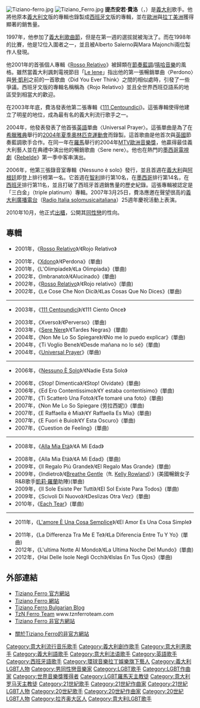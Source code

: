 {{Link style|time=2015-12-12T02:12:47+00:00}}
{{藝人
| 姓名 = 提杰安若·費洛
| 類型 = 男歌手
| 圖片 = Tiziano Ferro 2.jpg
| 圖片尺寸 = 220px
| 圖片簡介 = 
| 原名 = 
| 外文名 = {{lang|it|Tiziano ferro}}
| 外文 =  義大利文
| 羅馬拼音 = 
| 英文名 =
| 綽號 =
| 其他藝名 =
| 國籍 =
| 民族 =
| 籍貫 =
| 出生日期 = {{birth date and age|1980|2|21}}
| 出生地點 = {{ITA}}[[拉齊奧大區|拉齊奧大區]][[拉蒂納省|拉蒂納省]][[拉蒂纳|拉蒂纳]]
| 生肖 =
| 星座 =
| 逝世日期 =  
| 逝世地點 = 
| 職業 =
| 語言 = [[義大利文|義大利文]]、[[西班牙文|西班牙文]]、[[英文|英文]] 
| 教育程度 = 
| 宗教信仰 = 
| 配偶 =
| 音樂類型 = [[流行音樂|流行音樂]]、[[當代節奏藍調|當代節奏藍調]]、{{tsl|en|Latin pop|拉丁流行}}
| 演奏樂器 = 
| 出身地 = 
| 出道作 = 《[[:en:Rosso_Relativo|Rosso Relativo]]》
| 出道日期 = 2001年10月 
| 代表作 = 
| 活躍年代 = 2001年─今
| 唱片公司 = [[EMI|EMI]]
| 經紀公司 =
| 網站 = {{URL|www.tizianoferro.com}}
| 相關團體 = 
| 獎項 = 
| IMDb = 
}}

[[File:Tiziano-ferro.jpg|thumb]]
[[File:Tiziano_Ferro.jpg|thumb]]
'''提杰安若·費洛'''（{{lang-it|Tiziano Ferro}}，{{bd|1980年|2月21日}}）是[[義大利|義大利]]{{tsl|en|Latin pop|拉丁流行}}歌手。他將他原本[[義大利文|義大利文]]版的專輯也錄製成[[西班牙文|西班牙文]]版的專輯，並在[[歐洲|歐洲]]與[[拉丁美洲|拉丁美洲]]獲得顯著的銷售量。

1997年，他参加了[[義大利歌曲節|義大利歌曲節]]，但是在第一週的選拔就被淘汰了。而在1998年的比賽，他是12位入圍者之一，並且被Alberto Salerno與Mara Majonchi兩位製作人發現。

他2001年的首張個人專輯《[[:en:Rosso_Relativo|Rosso Relativo]]》被歸類在[[節奏藍調|節奏藍調]]/[[嘻哈音樂|嘻哈音樂]]的風格。雖然當義大利諷刺電視節目「[[:en:Le_Iene|Le Iene]]」指出他的第一張暢銷單曲〈Perdono〉與[[勞·凱利|勞·凱利]]之前的一首歌曲〈Did You Ever Think〉之間的相似處時，引發了一些爭議。西班牙文版的專輯名稱稱為《Rojo Relativo》並且全世界西班亞語系的地區受到相當大的歡迎。

在2003年年底，費洛發表他第二張專輯《[[:en:111_Centoundici|111 Centoundici]]》。這張專輯使得他建立了明星的地位，成為最有名的義大利流行歌手之一。

2004年，他發表發表了他首張[[英語|英語]]單曲〈Universal Prayer〉。這張單曲是為了在[[希臘|希臘]][[雅典|雅典]]舉行的[[2004年夏季奧林匹克運動會|2004年夏季奧林匹克運動會]]而錄製。這首歌曲是他首次與[[英國|英國]]節奏藍調歌手{{tsl|en|Jamelia|潔米莉雅}}合作。在同一年在[[羅馬|羅馬]]舉行的2004年[[MTV歐洲音樂獎|MTV歐洲音樂獎]]，他贏得最佳義大利藝人並在典禮中演出他的暢銷歌曲〈Sere nere〉。他也在熱門的[[墨西哥|墨西哥]][[電視劇|電視劇]]《[[:en:Rebelde|Rebelde]]》第一季中客串演出。

2006年，他第三張錄音室專輯《Nessuno è solo》發行，並且首週在[[義大利|義大利]]與[[阿根廷|阿根廷]]即登上排行榜第一名。它首週在[[智利|智利]]排行第10名，在[[墨西哥|墨西哥]]排行第14名，在[[西班牙|西班牙]]排行第11名，並且打破了西班牙首週銷售量的歷史紀錄。這張專輯被認定是「三白金」（triple platinum）專輯。2007年3月25日，費洛應邀在聲望很高的[[義大利廣播電台|義大利廣播電台]]（[[:it:Radio_Italia_solomusicaitaliana|Radio Italia solomusicaitaliana]]）25週年慶祝活動上表演。

2010年10月，他正式[[出櫃|出櫃]]，公開其[[同性戀|同性戀]]的性向。

==專輯==
{{main|提杰安若·費洛的專輯列表|:en:Tiziano Ferro discography}}

*2001年，《[[:en:Rosso_Relativo|Rosso Relativo]]》/《Rojo Relativo》

*2001年，《[[:en:Xdono|Xdono]]》/《Perdona》(單曲)
*2001年，《L'Olimpiade》/《La Olimpiada》(單曲)
*2002年，《Imbranato》/《Alucinado》(單曲)
*2002年，《[[:it:Rosso_Relativo|Rosso Relativo]]》/《Rojo relativo》(單曲)
*2002年，《Le Cose Che Non Dici》/《Las Cosas Que No Dices》(單曲)
----
*2003年，《[[:en:111_Centoundici|111 Centoundici]]》/《111 Ciento Once》

*2003年，《Xverso》/《Perverso》(單曲)
*2003年，《[[:en:Sere_Nere/Tardes_Negras|Sere Nere]]》/《Tardes Negras》(單曲)
*2004年，《Non Me Lo So Spiegare》/《No me lo puedo explicar》(單曲)
*2004年，《Ti Voglio Bene》/《Desde mañana no lo sé》(單曲)
*2004年，《[[:en:Universal_Prayer|Universal Prayer]]》(單曲)
----
*2006年，《[[:en:Nessuno_È_Solo|Nessuno È Solo]]》/《Nadie Esta Solo》

*2006年，《Stop! Dimentica》/《Stop! Olvídate》(單曲)
*2006年，《Ed Ero Contentissimo》/《Y estaba contentísimo》(單曲)
*2007年，《Ti Scatterò Una Foto》/《Te tomaré una foto》(單曲)
*2007年，《Non Me Lo So Spiegare (劳拉西妮)》(單曲)
*2007年，《E Raffaella è Mia》/《Y Raffaella Es Mia》(單曲)
*2007年，《E Fuori è Buio》/《Y Esta Oscuro》(單曲)
*2007年，《Cuestion de Feeling》(單曲)
----
*2008年，《[[:en:Alla_Mia_Età|Alla Mia Età]]》/《A Mi Edad》

*2008年，《Alla Mia Età》/《A Mi Edad》(單曲)
*2009年，《Il Regalo Più Grande》/《El Regalo Mas Grande》(單曲)
*2009年，《Indietro》/《[[:en:Breathe_Gentle|Breathe Gentle]]（ft. [[Kelly_Rowland|Kelly Rowland]]）》(美國暢銷女子R&B歌手[[凱莉·羅蘭|凱莉·羅蘭]]助陣)(單曲)
*2009年，《Il Sole Esiste Per Tutti》/《El Sol Existe Para Todos》(單曲)
*2009年，《Scivoli Di Nuovo》/《Deslizas Otra Vez》(單曲)
*2010年，《[[:en:Each_Tear|Each Tear]]》(單曲)
----
*2011年，《[[:en:L'amore_È_Una_Cosa_Semplice|L'amore È Una Cosa Semplice]]》/《El Amor Es Una Cosa Simple》

*2011年，《La Differenza Tra Me E Te》/《La Diferencia Entre Tu Y Yo》(單曲)
*2012年，《L'ultima Notte Al Mondo》/《La Ultima Noche Del Mundo》(單曲)
*2012年，《Hai Delle Isole Negli Occhi》/《Islas En Tus Ojos》(單曲)

==外部連結==
*[http://www.tizianoferro.com/ Tiziano Ferro 官方網站] {{Wayback|url=http://www.tizianoferro.com/ |date=20121127125930 }}
*[http://odiohaciatiziano.blogspot.com/ Tiziano Ferro 網站] {{Wayback|url=http://odiohaciatiziano.blogspot.com/ |date=20190625200654 }}
*[http://www.tizianoferrobg.blogspot.com/ Tiziano Ferro Bulgarian Blog]{{dead link|date=2018年3月 |bot=InternetArchiveBot |fix-attempted=yes }}
*[https://web.archive.org/web/20161009212514/http://tznferroteam.com/ TzN Ferro Team] www.tznferroteam.com
*[https://web.archive.org/web/20160305093000/http://tznferro.altervista.org/ Tiziano Ferro 非官方網站]

*{{en icon}}{{pl icon}}[https://web.archive.org/web/20071013190805/http://tizianoferro.xt.pl/ 關於Tiziano Ferro的非官方網站]

{{Authority control}}
{{DEFAULTSORT:Ferro, Tiziano}}
[[Category:意大利流行音乐歌手|Category:意大利流行音乐歌手]]
[[Category:義大利創作歌手|Category:義大利創作歌手]]
[[Category:意大利男歌手|Category:意大利男歌手]]
[[Category:義大利語歌手|Category:義大利語歌手]]
[[Category:意大利法语歌手|Category:意大利法语歌手]]
[[Category:英語歌手|Category:英語歌手]]
[[Category:西班牙語歌手|Category:西班牙語歌手]]
[[Category:環球音樂拉丁娛樂旗下藝人|Category:環球音樂拉丁娛樂旗下藝人]]
[[Category:義大利LGBT人物|Category:義大利LGBT人物]]
[[Category:男同性戀音樂家|Category:男同性戀音樂家]]
[[Category:LGBT歌手|Category:LGBT歌手]]
[[Category:LGBT作曲家|Category:LGBT作曲家]]
[[Category:世界音樂獎獲得者|Category:世界音樂獎獲得者]]
[[Category:LGBT羅馬天主教徒|Category:LGBT羅馬天主教徒]]
[[Category:意大利罗马天主教徒|Category:意大利罗马天主教徒]]
[[Category:21世紀歌手|Category:21世紀歌手]]
[[Category:21世紀作曲家|Category:21世紀作曲家]]
[[Category:21世紀LGBT人物|Category:21世紀LGBT人物]]
[[Category:20世紀歌手|Category:20世紀歌手]]
[[Category:20世紀作曲家|Category:20世紀作曲家]]
[[Category:20世紀LGBT人物|Category:20世紀LGBT人物]]
[[Category:拉齐奥大区人|Category:拉齐奥大区人]]
[[Category:意大利LGBT歌手|Category:意大利LGBT歌手]]